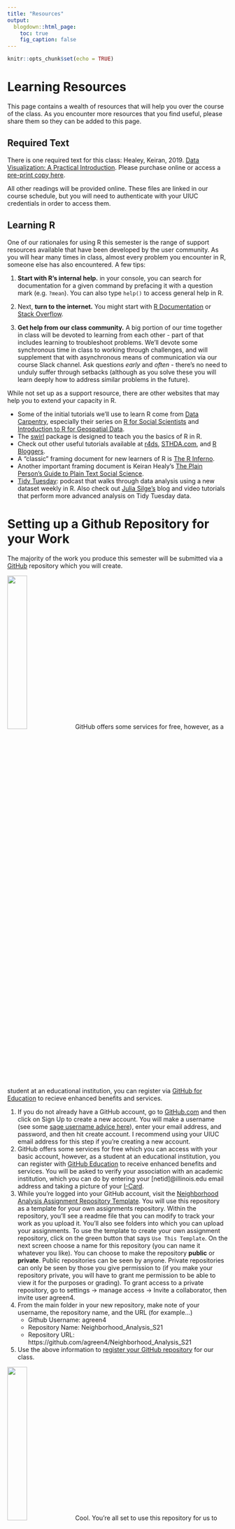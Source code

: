```yaml
---
title: "Resources"
output:
  blogdown::html_page:
    toc: true
    fig_caption: false
---
```


```r
knitr::opts_chunk$set(echo = TRUE)
```

# Learning Resources

This page contains a wealth of resources that will help you over the course of the class. As you encounter more resources that you find useful, please share them so they can be added to this page.

## Required Text

There is one required text for this class: Healey, Keiran, 2019. [Data Visualization: A Practical Introduction](https://press.princeton.edu/books/ebook/9780691185064/data-visualization).
Please purchase online or access a [pre-print copy here](https://socviz.co/index.html).

All other readings will be provided online. These files are linked in our course schedule, but you will need to authenticate with your UIUC credentials in order to access them.

## Learning R

One of our rationales for using R this semester is the range of support resources available that have been developed by the user community. As you will hear many times in class, almost every problem you encounter in R, someone else has also encountered. A few tips:

1. **Start with R's internal help.** in your console, you can search for documentation for a given command by prefacing it with a question mark (e.g. `?mean`). You can also type `help()` to access general help in R.

2. Next, **turn to the internet.** You might start with [R Documentation](https://www.rdocumentation.org) or [Stack Overflow](https://stackoverflow.com).

3. **Get help from our class community.** A big portion of our time together in class will be devoted to learning from each other - part of that includes learning to troubleshoot problems. We'll devote some synchronous time in class to working through challenges, and will supplement that with asynchronous means of communication via our course Slack channel. Ask questions *early* and *often* - there's no need to unduly suffer through setbacks (although as you solve these you will learn deeply how to address similar problems in the future).

While not set up as a support resource, there are other websites that may help you to extend your capacity in R. 

- Some of the initial tutorials we'll use to learn R come from [Data Carpentry](https://datacarpentry.org), especially their series on [R for Social Scientists](https://datacarpentry.org/r-socialsci/) and [Introduction to R for Geospatial Data](https://datacarpentry.org/r-intro-geospatial/). 
- The [swirl](https://swirlstats.com) package is designed to teach you the basics of R in R.
- Check out other useful tutorials available at [r4ds](https://r4ds.had.co.nz), [STHDA.com](http://www.sthda.com/english/), and [R Bloggers](https://www.r-bloggers.com). 
- A "classic" framing document for new learners of R is [The R Inferno](https://www.burns-stat.com/pages/Tutor/R_inferno.pdf). 
- Another important framing document is Keiran Healy's [The Plain Person's Guide to Plain Text Social Science](https://plain-text.co).
- [Tidy Tuesday](https://www.tidytuesday.com): podcast that walks through data analysis using a new dataset weekly in R. Also check out [Julia Silge's](https://juliasilge.com) blog and video tutorials that perform more advanced analysis on Tidy Tuesday data.

# Setting up a Github Repository for your Work
The majority of the work you produce this semester will be submitted via a [GitHub](https://github.com) repository which you will create. 

![](https://octodex.github.com/images/codercat.jpg){width=30%}
GitHub offers some services for free, however, as a student at an educational institution, you can register via [GitHub for Education](https://education.github.com) to recieve enhanced benefits and services. 

1. If you do not already have a GitHub account, go to [GitHub.com](https://github.com) and then click on Sign Up to create a new account. You will make a username (see some [sage username advice here](https://happygitwithr.com/big-picture.html#is-it-going-to-hurt)), enter your email address, and password, and then hit create account. I recommend using your UIUC email address for this step if you're creating a new account.
2. GitHub offers some services for free which you can access with your basic account, however, as a student at an educational institution, you can register with [GitHub Education](https://education.github.com) to receive enhanced benefits and services. You will be asked to verify your association with an academic institution, which you can do by entering your [netid]@illinois.edu email address and taking a picture of your [I-Card](https://www.icardnet.uillinois.edu/public/).
3. While you're logged into your GitHub account, visit the [Neighborhood Analysis Assignment Repository Template](https://github.com/agreen4/Neighborhood_Analysis_S21_Assignments). You will use this repository as a template for your own assignments repository. Within the repository, you'll see a readme file that you can modify to track your work as you upload it. You'll also see folders into which you can upload your assignments. To use the template to create your own assignment repository, click on the green button that says `Use This Template`. On the next screen choose a name for this repository (you can name it whatever you like). You can choose to make the repository **public** or **private**. Public repositories can be seen by anyone. Private repositories can only be seen by those you give permission to (if you make your repository private, you will have to grant me permission to be able to view it for the purposes or grading). To grant access to a private repository, go to settings -> manage access -> Invite a collaborator, then invite user agreen4.
4. From the main folder in your new repository, make note of your username, the repository name, and the URL (for example...)
    - Github Username: agreen4
    - Repository Name: Neighborhood_Analysis_S21
    - Repository URL: https://github.com/agreen4/Neighborhood_Analysis_S21
5. Use the above information to [register your GitHub repository](https://forms.illinois.edu/sec/421969060) for our class.

![](https://octodex.github.com/images/bouncercat.png){width=30%}
Cool. You're all set to use this repository for us to track your work this semester.

# Linking GitHub and R

You can upload files directly to a GitHub repository in the GitHub web interface, but as you create more complex files and file structures, that's not going to be a feasible way to manage your work. That strategy also overlooks most of the features of what GitHub is at its core - a version control system.

We might want to version our work for several reasons:

- To keep track of changes we've made, so that we can track when code works and when we've broken it
- To be able to share code with collaborators and work on the same files at the same time and then reconcile and combine work all together
- To be able to share code and data publicly with others

All three of these rationales are important motivations within the context of our class. There are two strategies which you may want to try to integrate GitHub into your R workflow.

## Using the GitHub Desktop Client
[GitHub Desktop](https://desktop.github.com) is an application that allows you to upload, download, and reconcile github repositories stored on your computer with your GitHub account. From GitHub desktop, you can create new repositories, download previously created repositories, and upload new versions of repository contents to the cloud.

## Using RStudio's integrated Github Functionality

RStudio has GitHub functionality built right in, which is very handy for integrating version control into your R workflow. Getting RStudio set up to work with GitHub can be a bit tedious, but once it is set up, it is straightforward to use. An outstanding resource to help you get GitHub integrated with R is [Happy Git and GitHub for the useR](https://happygitwithr.com). As the authors mention in a section titled appropriately [*Is It Going to Hurt?*](https://happygitwithr.com/big-picture.html#is-it-going-to-hurt), integrating Git changes your workflow. However, since many of you are just starting to learn R, making this part of your typical workflow early on will be challenging, but less of a change from other ways of doing things. 

Assuming you've already got R and RStudio installed on your system and have already set up a GitHub account, you can start here:

1. [Check](https://happygitwithr.com/install-git.html#git-already-installed) to see if Git is installed on your computer, and if it isnt, [Install Git](https://happygitwithr.com/install-git.html#install-git).
2. [Associate](https://happygitwithr.com/hello-git.html) git on your computer with your GitHub account.
3. [Install a Git client](https://happygitwithr.com/git-client.html#recommended-git-clients) like GitHub Desktop.
4. [Connect to GitHub](https://happygitwithr.com/push-pull-github.html)
5. [Connect RStudio to GitHub](https://happygitwithr.com/rstudio-git-github.html)
6. [Get Started](https://happygitwithr.com/usage-intro.html) using GitHub integrated with R (we'll talk more about this in class).

We will ease our way into using Git, and will also devote some time to troubleshooting in class. I promise, it's going to make sense soon!

# Neighborhood Analysis

- City of Champaign [Neighborhood Wellness Vision Report](https://cityofchampaign.sharepoint.com/City%20Documents%20Internal/WordPress%20Media%20Files/Planning%20and%20Development%20Department/Long%20Range%20Planning/2006-2010%20NW%20Vision%20Report_final.pdf?originalPath=aHR0cHM6Ly9jaXR5b2ZjaGFtcGFpZ24uc2hhcmVwb2ludC5jb20vOmI6L2cvRVFVdzd6ZGVQMlpJcGtSVFAxTnFuTDRCSnZHOXQ4VzNUX2VJeVV6UFNsNUh0QT9ydGltZT1PNnYtZGxDNjJFZw) and [Action Plan](https://cityofchampaign.sharepoint.com/City%20Documents%20Internal/WordPress%20Media%20Files/Neighborhood%20Services%20Department/Neighborhood%20Wellness%202008-10-Action-Plan-Final.pdf?originalPath=aHR0cHM6Ly9jaXR5b2ZjaGFtcGFpZ24uc2hhcmVwb2ludC5jb20vOmI6L2cvRVJCMGtaUEo2dWRCcUJJaDg5aVFQYW9Cd091bTFFU1V5ZzcwVFMzZFVxV2dyUT9ydGltZT1QZkF2a0ZDNjJFZw)
- [Chicago's Million Dollar Blocks](https://chicagosmilliondollarblocks.com)
- DePaul Institute for Housing Studies: [Mapping Displacement Pressure in Chicago, 2020](https://www.housingstudies.org/releases/mapping-displacement-pressure-chic-2020/)
- Nathalie P. Voorhees Center's [Socioeconomic Change of Chicago's Community Areas (1970-2010)](https://voorheescenter.uic.edu/what-we-do/areas-of-research/gentrification-index/)
- [National Neighborhood Indicators Partnership](https://www.neighborhoodindicators.org)
- [Find My Landlord](https://findmylandlord.chicagodsa.org), a tool that maps the properties in Chicago owned by a single landlord or management company.
- Metropolitan Planning Council and Urban Institute's [The Cost of Segregation](https://www.urban.org/sites/default/files/publication/98453/the_cost_of_segregation_7.pdf) report for Chicago.
- [American segregation, mapped at day and night](https://www.vox.com/policy-and-politics/2019/2/18/18217346/work-home-segregation-map)

# Data Sources

- [covdata R Package](https://kjhealy.github.io/covdata/)
- Data Science Central [Big data sets available for free](https://www.datasciencecentral.com/profiles/blogs/big-data-sets-available-for-free)
- Economic Innovation Group [Distressed Communities Index](https://eig.org/dci)
- [Eviction Lab](https://evictionlab.org/get-the-data/) data on residential evictions summarized to various administrative geographies
- [Global Human Settlements Dataset](http://www.statsmapsnpix.com/2016/10/the-global-human-settlement-layer.html?m=1)
- HUD [Location Affordability Index](https://www.hudexchange.info/programs/location-affordability-index/)
- HUD [Urbanization Perceptions Small Area Index](https://www.huduser.gov/portal/AHS-neighborhood-description-study-2017.html#small-area-tab)
- HUD [USPS Vacancy Data](https://www.huduser.gov/portal/datasets/usps.html)
- [Longitudinal Tract Database (LTDB)](https://s4.ad.brown.edu/projects/diversity/researcher/bridging.htm): 1970 - 2010 Census data normalized to 2010 census tracts
- MIT Senseable Cities Lab [Treepedia](http://senseable.mit.edu/treepedia/)
- [National Housing Preservation Database (NHPD)](https://preservationdatabase.org/about-the-database/)
- Policy Surveillance Program [Eviction Laws database](https://lawatlas.org/datasets/eviction-laws-1530797420)
- USDA [Rural-Urban Commuting Area Codes](https://www.ers.usda.gov/data-products/rural-urban-commuting-area-codes.aspx)
- [Stanford Open Policing Project](https://openpolicing.stanford.edu)
- SURGO Foundation [U.S. COVID Community Vulnerability Index (CCVI)](https://precisionforcovid.org/ccvi)

# Inspiration and Miscellenia
- BBC: [How the BBC Visual and Data Journalism Team Works with Graphics in R](https://medium.com/bbc-visual-and-data-journalism/how-the-bbc-visual-and-data-journalism-team-works-with-graphics-in-r-ed0b35693535)
- Bloomberg: [Visualizing U.S. Immigration History as Tree Rings](https://www.bloomberg.com/news/articles/2018-12-17/visualizing-u-s-immigration-history-as-tree-rings)
- Craig Dalton and Timm Stallmann: [Counter-mapping data science](https://onlinelibrary.wiley.com/doi/full/10.1111/cag.12398)
- GEOda Center [U.S. COVID Atlas](https://geodacenter.github.io/covid/)
- [R at the ACLU: Joining Tables to Reunite Families](https://rstudio.com/resources/rstudioconf-2019/r-at-the-aclu-joining-tables-to-to-reunite-families/)
- [London: The Information Capital](http://www.oliveruberti.com/the-information-capital): Stunning book featuring 100 visualizations about the city of London. Many visualizations [were created using R](https://www.r-bloggers.com/2014/11/improving-r-data-visualisations-through-design/).
- MIT: [Atlas of Inequality](https://inequality.media.mit.edu/#)
- New York City [Neighborhood Planning Playbook](https://www1.nyc.gov/assets/hpd/downloads/pdfs/services/neighborhood-planning-playbook.pdf)
- [R Graph Gallery](https://www.r-graph-gallery.com/index.html)
- Washington Post: [America is more diverse than ever - but still segregated](https://www.washingtonpost.com/graphics/2018/national/segregation-us-cities/?noredirect=on&utm_term=.5d7398b764d0)
- [W.E.B. Du Bois's Data Portraits: Visualizing Black America](https://papress.com/products/w-e-b-du-boiss-data-portraits-visualizing-black-america) and related background from [Smithsonian Magazine](https://www.smithsonianmag.com/history/first-time-together-and-color-book-displays-web-du-bois-visionary-infographics-180970826/).